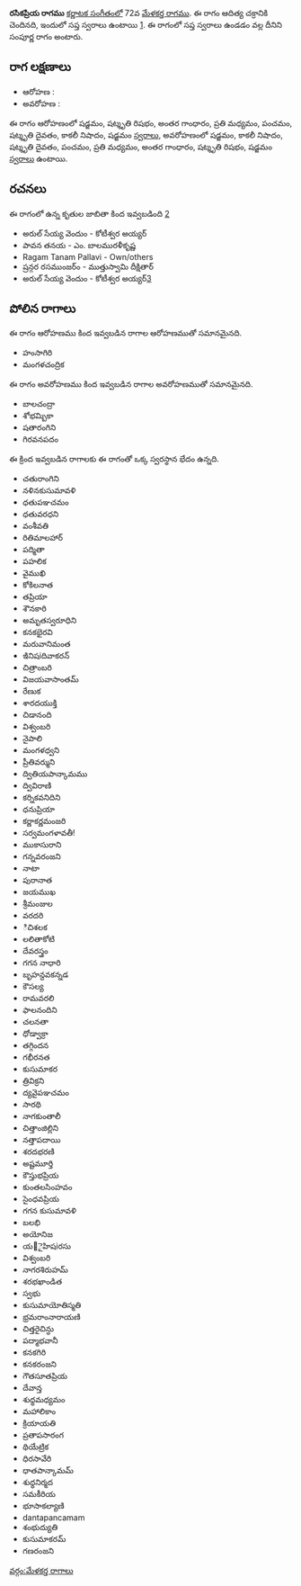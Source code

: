 {{Infobox ragam
	| name          	= రసికప్రియ
	| synonym	    	= 
	| mela          	= 72
	| chakra        	= ఆదిత్య
	| janaka        	= 
	| type          	= సంపూర్ణ
	| arohanam      	= {{svaraC|S|R3|G3|M2|P|D3|N3|S'}} 
	| avarohanam    	= {{svaraC|S'|N3|D3|P|M2|G3|R3|S}}
	| jeeva         	=
	| chhaya        	=
	| nyasa         	=
	| vishesha      	= 
	| equivalent  		= 
}}
{{కర్ణాటక సంగీత రాగాలు}}
'''రసికప్రియ రాగము''' [[కర్ణాటక సంగీతం]]లో 72వ [[మేళకర్త రాగము]]. ఈ రాగం ఆదిత్య చక్రానికి చెందినది, ఇందులో సప్త స్వరాలు ఉంటాయి [https://en.wikipedia.org/wiki/Melakarta]. ఈ రాగంలో సప్త స్వరాలు ఉండడం వల్ల దీనిని సంపూర్ణ రాగం అంటారు.


==రాగ లక్షణాలు==


* ఆరోహణ : {{svaraC|S|R3|G3|M2|P|D3|N3|S'}} 
* అవరోహణ : {{svaraC|S'|N3|D3|P|M2|G3|R3|S}}

ఈ రాగం ఆరోహణంలో షడ్జమం, షట్శృతి రిషభం, అంతర గాంధారం, ప్రతి మధ్యమం, పంచమం, షట్శృతి దైవతం, కాకలీ నిషాదం, షడ్జమం [[స్వరాలు]], అవరోహణంలో షడ్జమం, కాకలీ నిషాదం, షట్శృతి దైవతం, పంచమం, ప్రతి మధ్యమం, అంతర గాంధారం, షట్శృతి రిషభం, షడ్జమం [[స్వరాలు]] ఉంటాయి.

==రచనలు==
ఈ రాగంలో ఉన్న కృతుల జాబితా కింద ఇవ్వబడింది [https://github.com/ssrihari/ragavardhini/blob/master/ragas/kritis.psv]
* అరుల్ సేయ్య వెందుం - కోటీశ్వర అయ్యర్
* పావన తనయ - ఎం. బాలమురళీకృష్ణ
* Ragam Tanam Pallavi - Own/others
* ష్రన్గర రసముంజర్ం - ముత్తుస్వామి దీక్షితార్
* అరుల్ సేయ్య వెందుం - కోటీశ్వర అయ్యర్[http://www.karnatik.com/c1317.shtml]




==పోలిన రాగాలు==
ఈ రాగం ఆరోహణము కింద ఇవ్వబడిన రాగాల ఆరోహణముతో సమానమైనది.
* హంసాగిరి
* మంగళచంద్రిక

ఈ రాగం అవరోహణము కింద ఇవ్వబడిన రాగాల అవరోహణముతో సమానమైనది.
* బాలచంద్రా
* శోభమ్బికా
* షతారంగిని
* గిరవనపదం

ఈ క్రింద ఇవ్వబడిన రాగాలకు ఈ రాగంతో ఒక్క స్వరస్థాన భేదం ఉన్నది.
* చతురాంగిని
* నళినకుసుమావళి
* ధతుపఞచమం
* ధతువరధని
* వంశీవతి
* రితిమాలహార్
* పద్మితా
* పహలిక
* వైముఖి
* కోకిలనాత
* తప్రియా
* శౌనకారి
* అమృతస్వరూధిని
* కనకభైరవి
* మరువానిమంత
* ఇినిషiదివాకరన్
* చిత్రాంబరి
* విజయవాసాంతమ్
* రేణుక
* శారదయుక్తి
* చిడానంది
* విశ్వంబరి
* నైపాలి
* మంగళధ్వని
* ప్రీతివర్ముని
* ద్వితియపాన్కామము
* ద్వివిరాణి
* కర్నికవనిదిని
* ధనుప్రియా
* కర్ణాకర్ణమంజరి
* సర్వమంగళావతీ!
* ముకాసురాని
* గన్నవరంజని
* నాటా
* పురానాత
* జయముఖ
* శ్రీమంజుల
* వరదరి
* ిచిశలక
* లలితాకోటి
* దేవరస్త్రం
* గగన నాధారి
* బృహన్దవకన్నడ
* కౌసల్య
* రామవరలి
* ఫాలనందిని
* చలనతా
* ధోడ్వాక్రా
* తగ్గిందన
* గభీరనత
* కుసుమాకర
* త్రివిక్రని
* ద్యవైపఞచమం
* సారథి
* నాగకుంతాలీ
* చిత్తాంజిల్లిని
* నత్తాపదాయి
* శరదభరణి
* అష్టమూర్తి
* కౌస్తుభప్రియ
* కుంతలసింహవం
* సైంధవప్రియ
* గగన కుసుమావళి
* బలభి
* అయోనిజ
* య౅ైహిషiరసు
* విశ్వంబరి
* నాగరశిరుహమ్
* శరభఖాండిత
* స్వభు
* కుసుమాయోతిస్మతి
* భ్రమరాంనారాయణి
* చిత్తరైచిన్ధు
* పద్మాభవానీ
* కనకగిరి
* కనకరంజని
* గౌతసూతప్రియ
* దేవాన్త
* శుధ్ధమధ్యమం
* మహాలికాం
* క్రియాయతి
* ప్రతాపసారంగ
* థియేట్రిక
* ధిరసావేరి
* ధాతపాన్కామమ్
* శుధ్ధనిర్మద
* సమకీరియ
* భూసాకల్యాణి
* dantapancamam
* శంభుద్యుతి
* కుసుమాకరమ్
* గణరంజని



[[వర్గం:మేళకర్త రాగాలు]]